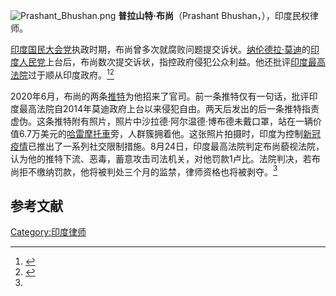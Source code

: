 [[File:Prashant_Bhushan.png|thumb]]
'''普拉山特·布尚'''（Prashant Bhushan，{{bd|1956年|10月15日|}}），印度民权律师。

[[印度国民大会党|印度国民大会党]]执政时期，布尚曾多次就腐败问题提交诉状。[[纳伦德拉·莫迪|纳伦德拉·莫迪]]的[[印度人民党|印度人民党]]上台后，布尚数次提交诉状，指控政府侵犯公众利益。他还批评[[印度最高法院|印度最高法院]]过于顺从印度政府。<ref>{{Cite news |url=http://tech.sina.com.cn/t/2010-12-01/02204927252.shtml |title=印度拟吊销不良运营商2G牌照 新电信部长遇压力 |via=新浪 |date=2010-12-01 |work= 新京报 |accessdate=2020-08-31}}</ref><ref name="nytimes">{{Cite news |url=https://www.nytimes.com/2020/08/31/world/asia/india-bhushan-supreme-court.html |title=Indian Court Hands Down Symbolic Sentence for Outspoken Lawyer |last=Singh |first=Karan Deep |date=2020-08-31 |last2=Kumar |first2=Hari |newspaper=The New York Times |accessdate=2020-08-31 |language=en-US |issn=0362-4331 |archive-date=2021-03-28 |archive-url=https://web.archive.org/web/20210328070618/https://www.nytimes.com/2020/08/31/world/asia/india-bhushan-supreme-court.html |dead-url=no }}</ref>

2020年6月，布尚的两条[[推特|推特]]为他招来了官司。前一条推特仅有一句话，批评印度最高法院自2014年莫迪政府上台以来侵犯自由。两天后发出的后一条推特指责{{le|印度首席大法官|Chief justice of the India}}{{le|沙拉德·阿尔温德·博布德|Sharad Arvind Bobde}}虚伪。这条推特附有照片，照片中沙拉德·阿尔温德·博布德未戴口罩，站在一辆价值6.7万美元的[[哈雷摩托車|哈雷摩托車]]旁，人群簇拥着他。这张照片拍摄时，印度为控制[[2019冠狀病毒病印度疫情|新冠疫情]]已推出了一系列社交限制措施。8月24日，印度最高法院判定布尚藐视法院，认为他的推特下流、恶毒，蓄意攻击司法机关，对他罚款1卢比。法院判决，若布尚拒不缴纳罚款，他将被判处三个月的监禁，律师资格也将被剥夺。<ref name="nytimes" />

==参考文献==
{{reflist}}

{{normdaten}}
{{DEFAULTSORT:Bhushan}}
[[Category:印度律师|Category:印度律师]]